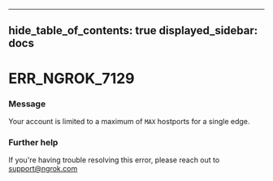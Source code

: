 

---
hide_table_of_contents: true
displayed_sidebar: docs
---


# ERR_NGROK_7129

### Message
Your account is limited to a maximum of `MAX` hostports for a single edge.

<ErrorDetails error="err_ngrok_7129" />



### Further help
If you're having trouble resolving this error, please reach out to [support@ngrok.com](mailto:support@ngrok.com?subject=Help%20with%20ERR_NGROK_7129)

